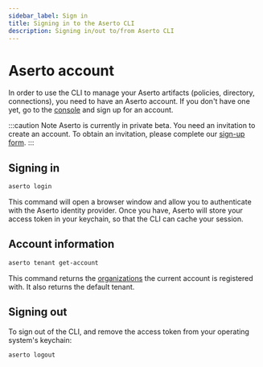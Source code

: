 ```yaml
---
sidebar_label: Sign in
title: Signing in to the Aserto CLI
description: Signing in/out to/from Aserto CLI
---
```


# Aserto account

In order to use the CLI to manage your Aserto artifacts (policies, directory, connections), you
need to have an Aserto account. If you don't have one yet, go to the [console](https://console.aserto.com)
and sign up for an account.

:::caution Note
Aserto is currently in private beta. You need an invitation to create an account. To obtain an invitation, please complete our [sign-up form](https://www.aserto.com/#sign-up).
:::

## Signing in

```bash
aserto login
```

This command will open a browser window and allow you to authenticate with the Aserto identity provider.
Once you have, Aserto will store your access token in your keychain, so that the CLI can cache your
session.

## Account information

```bash
aserto tenant get-account
```

This command returns the [organizations](../../architecture/organization) the current account is registered with. It also returns
the default tenant.

## Signing out

To sign out of the CLI, and remove the access token from your operating system's keychain:

```bash
aserto logout
```
